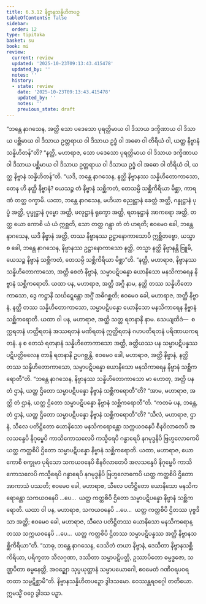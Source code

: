 ```yaml
---
title: 6.3.12 နိဗ္ဗာနသန္နိဟိတပဉှ
tableOfContents: false
sidebar:
  order: 12
type: tipitaka
basket: su
book: mi
review:
  current: review
  updated: '2025-10-23T09:13:43.415478'
  updated_by: ''
  notes: ''
  history:
  - state: review
    date: '2025-10-23T09:13:43.415478'
    updated_by: ''
    notes: ''
    previous_state: draft
---
```



<ReviewStatus review={frontmatter.review} showDetails={true} />

<HypothesisAnnotation frontmatter={frontmatter} />

<DynamicBreadcrumb />

<Division number="201" book="mi" e="ch" v="28">

<Paragraph number="1372" book="mi">
“ဘန္တေ နာဂသေန, အတ္ထိ သော ပဒေသော ပုရတ္ထိမာယ ဝါ ဒိသာယ ဒက္ခိဏာယ ဝါ ဒိသာယ ပစ္ဆိမာယ ဝါ ဒိသာယ ဥတ္တရာယ ဝါ ဒိသာယ ဥဒ္ဓံ ဝါ အဓော ဝါ တိရိယံ ဝါ, ယတ္ထ နိဗ္ဗာနံ သန္နိဟိတန်”တိ? “နတ္ထိ, မဟာရာဇ, သော ပဒေသော ပုရတ္ထိမာယ ဝါ ဒိသာယ ဒက္ခိဏာယ ဝါ ဒိသာယ ပစ္ဆိမာယ ဝါ ဒိသာယ ဥတ္တရာယ ဝါ ဒိသာယ ဥဒ္ဓံ ဝါ အဓော ဝါ တိရိယံ ဝါ, ယတ္ထ နိဗ္ဗာနံ သန္နိဟိတန်”တိ.
</Paragraph>

<Paragraph number="1373" book="mi">
“ယဒိ, ဘန္တေ နာဂသေန, နတ္ထိ နိဗ္ဗာနဿ သန္နိဟိတောကာသော, တေန ဟိ နတ္ထိ နိဗ္ဗာနံ? ယေသဉ္စ တံ နိဗ္ဗာနံ သစ္ဆိကတံ, တေသမ္ပိ သစ္ဆိကိရိယာ မိစ္ဆာ, ကာရဏံ တတ္ထ ဝက္ခာမိ. ယထာ, ဘန္တေ နာဂသေန, မဟိယာ ဓညုဋ္ဌာနံ ခေတ္တံ အတ္ထိ, ဂန္ဓုဋ္ဌာနံ ပုပ္ဖံ အတ္ထိ, ပုပ္ဖုဋ္ဌာနံ ဂုမ္ဗော အတ္ထိ, ဖလုဋ္ဌာနံ ရုက္ခော အတ္ထိ, ရတနုဋ္ဌာနံ အာကရော အတ္ထိ, တတ္ထ ယော ကောစိ ယံ ယံ ဣစ္ဆတိ, သော တတ္ထ ဂန္တွာ တံ တံ ဟရတိ; ဧဝမေဝ ခေါ, ဘန္တေ နာဂသေန, ယဒိ နိဗ္ဗာနံ အတ္ထိ, တဿ နိဗ္ဗာနဿ ဥဋ္ဌာနောကာသောပိ ဣစ္ဆိတဗ္ဗော, ယသ္မာ စ ခေါ, ဘန္တေ နာဂသေန, နိဗ္ဗာနဿ ဥဋ္ဌာနောကာသော နတ္ထိ, တသ္မာ နတ္ထိ နိဗ္ဗာနန္တိ ဗြူမိ, ယေသဉ္စ နိဗ္ဗာနံ သစ္ဆိကတံ, တေသမ္ပိ သစ္ဆိကိရိယာ မိစ္ဆာ”တိ.
</Paragraph>

<Paragraph number="1374" book="mi">
“နတ္ထိ, မဟာရာဇ, နိဗ္ဗာနဿ သန္နိဟိတောကာသော, အတ္ထိ စေတံ နိဗ္ဗာနံ, သမ္မာပဋိပန္နော ယောနိသော မနသိကာရေန နိဗ္ဗာနံ သစ္ဆိကရောတိ. ယထာ ပန, မဟာရာဇ, အတ္ထိ အဂ္ဂိ နာမ, နတ္ထိ တဿ သန္နိဟိတောကာသော, ဒွေ ကဋ္ဌာနိ သင်္ဃဋ္ဋေန္တော အဂ္ဂိံ အဓိဂစ္ဆတိ; ဧဝမေဝ ခေါ, မဟာရာဇ, အတ္ထိ နိဗ္ဗာနံ, နတ္ထိ တဿ သန္နိဟိတောကာသော, သမ္မာပဋိပန္နော ယောနိသော မနသိကာရေန နိဗ္ဗာနံ သစ္ဆိကရောတိ.
</Paragraph>

<Paragraph number="1375" book="mi">
ယထာ ဝါ ပန, မဟာရာဇ, အတ္ထိ သတ္တ ရတနာနိ နာမ. သေယျထိဒံ—  စက္ကရတနံ ဟတ္ထိရတနံ အဿရတနံ မဏိရတနံ ဣတ္ထိရတနံ ဂဟပတိရတနံ ပရိဏာယကရတနံ. န စ တေသံ ရတနာနံ သန္နိဟိတောကာသော အတ္ထိ, ခတ္တိယဿ ပန သမ္မာပဋိပန္နဿ ပဋိပတ္တိဗလေန တာနိ ရတနာနိ ဥပဂစ္ဆန္တိ. ဧဝမေဝ ခေါ, မဟာရာဇ, အတ္ထိ နိဗ္ဗာနံ, နတ္ထိ တဿ သန္နိဟိတောကာသော, သမ္မာပဋိပန္နော ယောနိသော မနသိကာရေန နိဗ္ဗာနံ သစ္ဆိကရောတီ”တိ.
</Paragraph>

<Paragraph number="1376" book="mi">
“ဘန္တေ နာဂသေန, နိဗ္ဗာနဿ သန္နိဟိတောကာသော မာ ဟောတု, အတ္ထိ ပန တံ ဌာနံ, ယတ္ထ ဌိတော သမ္မာပဋိပန္နော နိဗ္ဗာနံ သစ္ဆိကရောတီ”တိ? “အာမ, မဟာရာဇ, အတ္ထိ တံ ဌာနံ, ယတ္ထ ဌိတော သမ္မာပဋိပန္နော နိဗ္ဗာနံ သစ္ဆိကရောတီ”တိ.
</Paragraph>

<Paragraph number="1377" book="mi">
“ကတမံ ပန, ဘန္တေ, တံ ဌာနံ, ယတ္ထ ဌိတော သမ္မာပဋိပန္နော နိဗ္ဗာနံ သစ္ဆိကရောတီ”တိ? “သီလံ, မဟာရာဇ, ဌာနံ, သီလေ ပတိဋ္ဌိတော ယောနိသော မနသိကရောန္တော သက္ကယဝနေပိ စီနဝိလာတေပိ အလသန္ဒေပိ နိဂုမ္ဗေပိ ကာသိကောသလေပိ ကသ္မီရေပိ ဂန္ဓာရေပိ နဂမုဒ္ဓနိပိ ဗြဟ္မလောကေပိ ယတ္ထ ကတ္ထစိပိ ဌိတော သမ္မာပဋိပန္နော နိဗ္ဗာနံ သစ္ဆိကရောတိ. ယထာ, မဟာရာဇ, ယော ကောစိ စက္ခုမာ ပုရိသော သကယဝနေပိ စီနဝိလာတေပိ အလသန္ဒေပိ နိဂုမ္ဗေပိ ကာသိကောသလေပိ ကသ္မီရေပိ ဂန္ဓာရေပိ နဂမုဒ္ဓနိပိ ဗြဟ္မလောကေပိ ယတ္ထ ကတ္ထစိပိ ဌိတော အာကာသံ ပဿတိ; ဧဝမေဝ ခေါ, မဟာရာဇ, သီလေ ပတိဋ္ဌိတော ယောနိသော မနသိကရောန္တော သကယဝနေပိ …ပေ…  ယတ္ထ ကတ္ထစိပိ ဌိတော သမ္မာပဋိပန္နော နိဗ္ဗာနံ သစ္ဆိကရောတိ.
</Paragraph>

<Paragraph number="1378" book="mi">
ယထာ ဝါ ပန, မဟာရာဇ, သကယဝနေပိ …ပေ…  ယတ္ထ ကတ္ထစိပိ ဌိတဿ ပုဗ္ဗဒိသာ အတ္ထိ; ဧဝမေဝ ခေါ, မဟာရာဇ, သီလေ ပတိဋ္ဌိတဿ ယောနိသော မနသိကရောန္တဿ သက္ကယဝနေပိ …ပေ…  ယတ္ထ ကတ္ထစိပိ ဌိတဿ သမ္မာပဋိပန္နဿ အတ္ထိ နိဗ္ဗာနသစ္ဆိကိရိယာ”တိ. “သာဓု, ဘန္တေ နာဂသေန, ဒေသိတံ တယာ နိဗ္ဗာနံ, ဒေသိတာ နိဗ္ဗာနသစ္ဆိကိရိယာ, ပရိက္ခတာ သီလဂုဏာ, ဒဿိတာ သမ္မာပဋိပတ္တိ, ဥဿာပိတော ဓမ္မဒ္ဓဇော, သဏ္ဌပိတာ ဓမ္မနေတ္တိ, အဝဉ္ဈော သုပ္ပယုတ္တာနံ သမ္မာပယောဂေါ, ဧဝမေတံ ဂဏိဝရပဝရ တထာ သမ္ပဋိစ္ဆာမီ”တိ.

</Paragraph>
</Division>

<Paragraph number="1379" type="center" book="mi">
နိဗ္ဗာနသန္နိဟိတပဉှော ဒွါဒသမော.



</Paragraph>

<Paragraph number="1380" type="center" book="mi">
ဝေဿန္တရဝဂ္ဂေါ တတိယော.



</Paragraph>

<Paragraph number="1381" type="center" book="mi">
ဣမသ္မိံ ဝဂ္ဂေ ဒွါဒသ ပဉှာ.
</Paragraph>